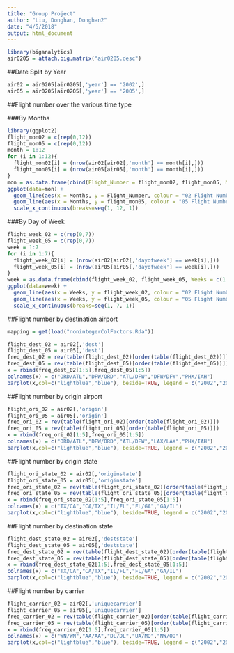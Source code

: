 ```yaml
---
title: "Group Project"
author: "Liu, Donghan, Donghan2"
date: "4/5/2018"
output: html_document
---
```


```r
library(biganalytics)
air0205 = attach.big.matrix("air0205.desc")
```

##Date Split by Year

```r
air02 = air0205[air0205[,'year'] == '2002',]
air05 = air0205[air0205[,'year'] == '2005',]
```


##Flight number over the various time type

###By Months
```r
library(ggplot2)
flight_mon02 = c(rep(0,12))
flight_mon05 = c(rep(0,12))
month = 1:12
for (i in 1:12){
  flight_mon02[i] = (nrow(air02[air02[,'month'] == month[i],]))
  flight_mon05[i] = (nrow(air05[air05[,'month'] == month[i],]))
}
mon = as.data.frame(cbind(Flight_Number = flight_mon02, flight_mon05, Months = c(1:12)))
ggplot(data=mon) + 
  geom_line(aes(x = Months, y = Flight_Number, colour = "02 Flight Number by Mon")) + 
  geom_line(aes(x = Months, y = flight_mon05, colour = "05 Flight Number by Mon"))+
  scale_x_continuous(breaks=seq(1, 12, 1))
```



###By Day of Week

```r
flight_week_02 = c(rep(0,7))
flight_week_05 = c(rep(0,7))
week = 1:7
for (i in 1:7){
  flight_week_02[i] = (nrow(air02[air02[,'dayofweek'] == week[i],]))
  flight_week_05[i] = (nrow(air05[air05[,'dayofweek'] == week[i],]))
}
week = as.data.frame(cbind(flight_week_02, flight_week_05, Weeks = c(1:7)))
ggplot(data=week) + 
  geom_line(aes(x = Weeks, y = flight_week_02, colour = "02 Flight Number by Week")) + 
  geom_line(aes(x = Weeks, y = flight_week_05, colour = "05 Flight Number by Week"))+
  scale_x_continuous(breaks=seq(1, 7, 1))

```


##Flight number by destination airport

```r
mapping = get(load("nonintegerColFactors.Rda"))
```

```r
flight_dest_02 = air02[,'dest']
flight_dest_05 = air05[,'dest']
freq_dest_02 = rev(table(flight_dest_02)[order(table(flight_dest_02))])
freq_dest_05 = rev(table(flight_dest_05)[order(table(flight_dest_05))])
x = rbind(freq_dest_02[1:5],freq_dest_05[1:5])
colnames(x) = c("ORD/ATL","DFW/ORD","ATL/DFW","DFW/DFW","PHX/IAH")
barplot(x,col=c("lightblue","blue"), beside=TRUE, legend = c("2002","2005"), xlab = "Airport Code", ylab = "Destination Flight Number")
```


##Flight number by origin airport

```r
flight_ori_02 = air02[,'origin']
flight_ori_05 = air05[,'origin']
freq_ori_02 = rev(table(flight_ori_02)[order(table(flight_ori_02))])
freq_ori_05 = rev(table(flight_ori_05)[order(table(flight_ori_05))])
x = rbind(freq_ori_02[1:5],freq_ori_05[1:5])
colnames(x) = c("ORD/ATL","DFW/ORD","ATL/DFW","LAX/LAX","PHX/IAH")
barplot(x,col=c("lightblue","blue"), beside=TRUE, legend = c("2002","2005"), xlab = "Airport Code", ylab = "Origin Flight Number")
```


##Flight number by origin state

```r
flight_ori_state_02 = air02[,'originstate']
flight_ori_state_05 = air05[,'originstate']
freq_ori_state_02 = rev(table(flight_ori_state_02)[order(table(flight_ori_state_02))])
freq_ori_state_05 = rev(table(flight_ori_state_05)[order(table(flight_ori_state_05))])
x = rbind(freq_ori_state_02[1:5],freq_ori_state_05[1:5])
colnames(x) = c("TX/CA","CA/TX","IL/FL","FL/GA","GA/IL")
barplot(x,col=c("lightblue","blue"), beside=TRUE, legend = c("2002","2005"), xlab = "State Code", ylab = "Origin Flight Number")
```


##Flight number by destination state

```r
flight_dest_state_02 = air02[,'deststate']
flight_dest_state_05 = air05[,'deststate']
freq_dest_state_02 = rev(table(flight_dest_state_02)[order(table(flight_dest_state_02))])
freq_dest_state_05 = rev(table(flight_dest_state_05)[order(table(flight_dest_state_05))])
x = rbind(freq_dest_state_02[1:5],freq_dest_state_05[1:5])
colnames(x) = c("TX/CA","CA/TX","IL/FL","FL/GA","GA/IL")
barplot(x,col=c("lightblue","blue"), beside=TRUE, legend = c("2002","2005"), xlab = "State Code", ylab = "Destination Flight Number")
```

##Flight number by carrier

```r
flight_carrier_02 = air02[,'uniquecarrier']
flight_carrier_05 = air05[,'uniquecarrier']
freq_carrier_02 = rev(table(flight_carrier_02)[order(table(flight_carrier_02))])
freq_carrier_05 = rev(table(flight_carrier_05)[order(table(flight_carrier_05))])
x = rbind(freq_carrier_02[1:5],freq_carrier_05[1:5])
colnames(x) = c("WN/WN","AA/AA","DL/DL","UA/MQ","NW/OO")
barplot(x,col=c("lightblue","blue"), beside=TRUE, legend = c("2002","2005"), xlab = "State Code", ylab = "Destination Flight Number")
```



